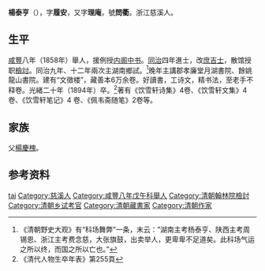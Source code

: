 '''楊泰亨'''（{{bd|1826年||1894年}}），字'''履安'''，又字'''理庵'''，號'''問衢'''。浙江慈溪人。

== 生平 ==
[[咸豐|咸豐]]八年（1858年）舉人，援例授[[内阁中书|内阁中书]]。[[同治|同治]]四年進士，改[[庶吉士|庶吉士]]，散馆授职[[檢討|檢討]]。同治九年、十二年兩次主湖南鄉試。<ref>《清朝野史大观》有“科场舞弊”一条，末云：”湖南主考杨泰亨、陕西主考周锡恩、浙江主考费念慈，大张旗鼓，出卖举人，更卑卑不足道矣。此科场气运之所以终，而国之所以亡也。”</ref>晚年主講郡孝廉堂月湖書院、餘姚龍山書院。建有“文徵楼”，藏善本6万余卷。好讀書，工诗文，精书法，至老手不释卷。光緒二十年（1894年）卒。<ref>《清代人物生卒年表》第255頁</ref>著有《饮雪轩诗集》4卷、《饮雪轩文集》4卷、《饮雪轩笔记》4 卷、《佩韦斋随笔》2卷等。

== 家族 ==
父[[楊慶槐|楊慶槐]]。

== 参考资料 ==
{{reflist}}

{{同治四年乙丑科殿試金榜}}

{{normdaten|NLC=000093715}}

{{DEFAULTSORT:yang taiheng}}
[[Category:杨姓|tai]]
[[Category:慈溪人|Category:慈溪人]]
[[Category:咸豐八年戊午科舉人|Category:咸豐八年戊午科舉人]]
[[Category:清朝翰林院檢討|Category:清朝翰林院檢討]]
[[Category:清朝乡试考官|Category:清朝乡试考官]]
[[Category:清朝藏書家|Category:清朝藏書家]]
[[Category:清朝作家|Category:清朝作家]]


{{清朝人物小作品}}